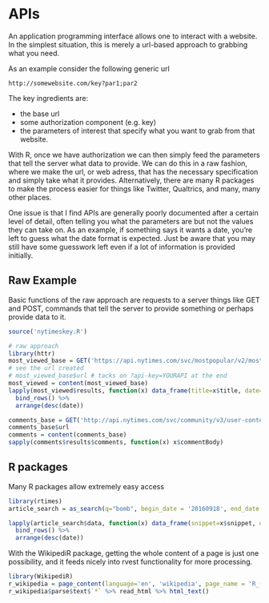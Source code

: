 
# APIs


An application programming interface allows one to interact with a website.  In the simplest situation, this is merely a url-based approach to grabbing what you need.

As an example consider the following generic url

`http://somewebsite.com/key?par1;par2`

The key ingredients are:

- the base url
- some authorization component (e.g. key)
- the parameters of interest that specify what you want to grab from that website.

With R, once we have authorization we can then simply feed the parameters that tell the server what data to provide.
We can do this in a raw fashion, where we make the url, or web adress, that has the necessary specification and simply take what it provides.  Alternatively, there are many R packages to make the process easier for things like Twitter, Qualtrics, and many, many other places.

One issue is that I find APIs are generally poorly documented after a certain level of detail, often telling you what the parameters are but not the values they can take on.  As an example, if something says it wants a date, you're left to guess what the date format is expected.  Just be aware that you may still have some guesswork left even if a lot of information is provided initially.


## Raw Example

Basic functions of the raw approach are requests to a server things like GET and POST, commands that tell the server to provide something or perhaps provide data to it.

```r
source('nytimeskey.R')
```
```r
# raw approach
library(httr)
most_viewed_base = GET('https://api.nytimes.com/svc/mostpopular/v2/mostviewed/all-sections/30.json', query=list(`api-key`=api))
# see the url created
# most_viewed_base$url # tacks on ?api-key=YOURAPI at the end
most_viewed = content(most_viewed_base)
lapply(most_viewed$results, function(x) data_frame(title=x$title, date=x$published_date)) %>% 
  bind_rows() %>% 
  arrange(desc(date))
```

```r
comments_base = GET('http://api.nytimes.com/svc/community/v3/user-content/by-date.json', query=list(date='09/09/2016'))
comments_base$url
comments = content(comments_base)
sapply(comments$results$comments, function(x) x$commentBody)
```


## R packages

Many R packages allow extremely easy access

```r
library(rtimes)
article_search = as_search(q="bomb", begin_date = '20160918', end_date = '20160919')[-(1:2)]

lapply(article_search$data, function(x) data_frame(snippet=x$snippet, date= x$pub_date)) %>% 
  bind_rows() %>% 
  arrange(desc(date))
```

With the WikipediR package, getting the whole content of a page is just one possibility, and it feeds nicely into rvest functionality for more processing.

```r
library(WikipediR)
r_wikipedia = page_content(language='en', 'wikipedia', page_name = 'R_(programming_language)')
r_wikipedia$parse$text$`*` %>% read_html %>% html_text() 
```


